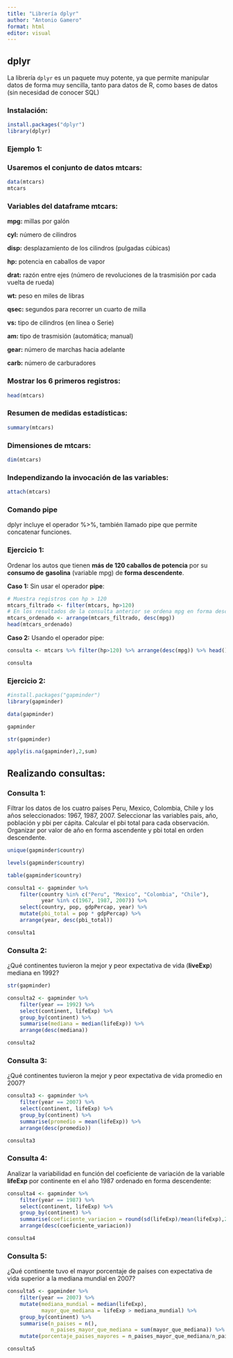 ```yaml
---
title: "Librería dplyr"
author: "Antonio Gamero"
format: html
editor: visual
---
```


## dplyr

La librería `dplyr` es un paquete muy potente, ya que permite manipular datos de forma muy sencilla, tanto para datos de R, como bases de datos (sin necesidad de conocer SQL) 

### Instalación:

```r
install.packages("dplyr")
library(dplyr)
```

### Ejemplo 1:

### Usaremos el conjunto de datos mtcars:

```r
data(mtcars)
mtcars
```

### Variables del dataframe mtcars:

**mpg:** millas por galón

**cyl:** número de cilindros

**disp:** desplazamiento de los cilindros (pulgadas cúbicas)

**hp:** potencia en caballos de vapor

**drat:** razón entre ejes (número de revoluciones de la trasmisión por cada vuelta de rueda)

**wt:** peso en miles de libras

**qsec:** segundos para recorrer un cuarto de milla

**vs:** tipo de cilindros (en línea o Serie)

**am:** tipo de trasmisión (automática; manual)

**gear:** número de marchas hacia adelante

**carb:** número de carburadores

### Mostrar los 6 primeros registros:

```r
head(mtcars)
```

### Resumen de medidas estadísticas:

```r
summary(mtcars)
```

### Dimensiones de mtcars:

```r
dim(mtcars)
```

### Independizando la invocación de las variables:

```r
attach(mtcars)
```

### Comando pipe

dplyr incluye el operador %\>%, también llamado pipe que permite concatenar funciones.

### Ejercicio 1:

Ordenar los autos que tienen **más de 120 caballos de potencia** por su **consumo de** **gasolina** (variable mpg) de **forma descendente**.

**Caso 1:** Sin usar el operador **pipe**:

```r
# Muestra registros con hp > 120
mtcars_filtrado <- filter(mtcars, hp>120)
# En los resultados de la consulta anterior se ordena mpg en forma descendente
mtcars_ordenado <- arrange(mtcars_filtrado, desc(mpg))
head(mtcars_ordenado)
```

**Caso 2:** Usando el operador pipe:

```r
consulta <- mtcars %>% filter(hp>120) %>% arrange(desc(mpg)) %>% head()
```

```r
consulta
```

### Ejercicio 2:

```r
#install.packages("gapminder")
library(gapminder)
```

```r
data(gapminder)
```

```r
gapminder
```

```r
str(gapminder)
```

```r
apply(is.na(gapminder),2,sum)
```

## Realizando consultas:

### Consulta 1:

Filtrar los datos de los cuatro países Peru, Mexico, Colombia, Chile y los años seleccionados: 1967, 1987, 2007. Seleccionar las variables pais, año, población y pbi per cápita. Calcular el pbi total para cada observación. Organizar por valor de año en forma ascendente y pbi total en orden descendente.

```r
unique(gapminder$country)
```

```r
levels(gapminder$country)
```

```r
table(gapminder$country)
```

```r
consulta1 <- gapminder %>% 
    filter(country %in% c("Peru", "Mexico", "Colombia", "Chile"),
           year %in% c(1967, 1987, 2007)) %>% 
    select(country, pop, gdpPercap, year) %>% 
    mutate(pbi_total = pop * gdpPercap) %>% 
    arrange(year, desc(pbi_total))
```

```r
consulta1
```

### Consulta 2:

¿Qué continentes tuvieron la mejor y peor expectativa de vida (**liveExp**) mediana en 1992?

```r
str(gapminder)
```

```r
consulta2 <- gapminder %>% 
    filter(year == 1992) %>% 
    select(continent, lifeExp) %>% 
    group_by(continent) %>% 
    summarise(mediana = median(lifeExp)) %>% 
    arrange(desc(mediana))
```

```r
consulta2
```

### **Consulta 3:**

¿Qué continentes tuvieron la mejor y peor expectativa de vida promedio en 2007?

```r
consulta3 <- gapminder %>% 
    filter(year == 2007) %>% 
    select(continent, lifeExp) %>% 
    group_by(continent) %>% 
    summarise(promedio = mean(lifeExp)) %>% 
    arrange(desc(promedio))
```

```r
consulta3
```

### Consulta 4:

Analizar la variabilidad en función del coeficiente de variación de la variable **lifeExp** por continente en el año 1987 ordenado en forma descendente:

```r
consulta4 <- gapminder %>% 
    filter(year == 1987) %>% 
    select(continent, lifeExp) %>% 
    group_by(continent) %>% 
    summarise(coeficiente_variacion = round(sd(lifeExp)/mean(lifeExp),2)) %>% 
    arrange(desc(coeficiente_variacion))
```

```r
consulta4
```

### Consulta 5:

¿Qué continente tuvo el mayor porcentaje de países con expectativa de vida superior a la mediana mundial en 2007?

```r
consulta5 <- gapminder %>% 
    filter(year == 2007) %>% 
    mutate(mediana_mundial = median(lifeExp),
           mayor_que_mediana = lifeExp > mediana_mundial) %>% 
    group_by(continent) %>% 
    summarise(n_paises = n(),
              n_paises_mayor_que_mediana = sum(mayor_que_mediana)) %>% 
    mutate(porcentaje_paises_mayores = n_paises_mayor_que_mediana/n_paises*100) %>%     arrange(desc(porcentaje_paises_mayores))
```

```r
consulta5
```
